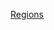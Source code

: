 {{Navbox
| name  = 迦納大區
| title = {{le|迦納大區|Regions of Ghana}}
| state    = {{{state|autocollapse}}}
| listclass = hlist
| image =
| list1 =
* [[阿哈福大區]]
* [[阿散蒂大區]] 
* [[東博諾大區]]
* [[博諾大區]]
* [[中部大區 (加納)|中部大區]]
* [[東部大區 (加納)|東部大區]]
* [[大阿克拉大區]]
* [[北部大區 (加納)|北部大區]]
* [[東北大區 (加納)|東北大區]]
* [[奧蒂大區]]
* [[薩凡納大區]]
* [[上東部大區]]
* [[上西部大區]]
* [[沃爾特大區]]
* [[西部大區 (加納)|西部大區]] 
* [[西北大區]] 
}}<noinclude>
{{collapsible option}}
[[Category:迦納行政區劃模板|Regions]]
</noinclude>